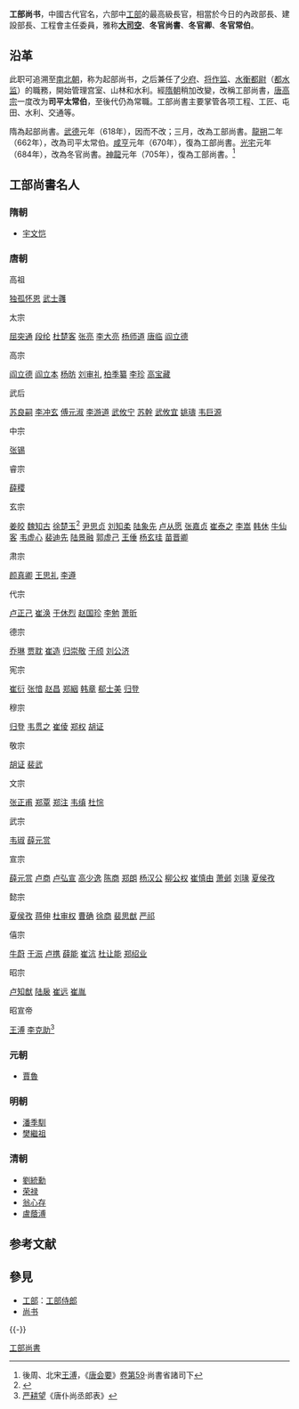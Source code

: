 '''工部尚书'''，中國古代官名，六部中[[工部|工部]]的最高級長官，相當於今日的內政部長、建設部長、工程會主任委員，雅称'''[[大司空|大司空]]'''、'''冬官尚書'''、'''冬官卿'''、'''冬官常伯'''。

==沿革==
此职可追溯至[[南北朝|南北朝]]，称为起部尚书，之后兼任了[[少府|少府]]、[[将作监|将作监]]、[[水衡都尉|水衡都尉]]（[[都水监|都水监]]）的職務，開始管理宫室、山林和水利。經[[隋朝|隋朝]]稍加改變，改稱工部尚書，[[唐高宗|唐高宗]]一度改为'''司平太常伯'''，至後代仍為常職。工部尚書主要掌管各项工程、工匠、屯田、水利、交通等。

隋為起部尚書。[[武德|武德]]元年（618年），因而不改；三月，改為工部尚書。[[龍朔|龍朔]]二年（662年），改為司平太常伯。[[咸亨|咸亨]]元年（670年），復為工部尚書。[[光宅|光宅]]元年（684年），改為冬官尚書。[[神龍_(年號)|神龍]]元年（705年），復為工部尚書。<ref>後周、北宋[[王溥_(宋朝)|王溥]]，《[[唐会要|唐会要]]》[[:s:唐會要/卷059|卷第59]]·尚書省諸司下</ref>

==工部尚書名人==
===隋朝===
* [[宇文恺|宇文恺]]
===唐朝===
;高祖
[[独孤怀恩|独孤怀恩]]
[[武士彠|武士彠]]
;太宗
[[屈突通|屈突通]]
[[段纶|段纶]]
[[杜楚客|杜楚客]]
[[张亮_(唐朝)|张亮]]
[[李大亮|李大亮]]
[[杨师道|杨师道]]
[[唐临|唐临]]
[[阎立德|阎立德]]
;高宗
[[阎立德|阎立德]]
[[阎立本|阎立本]]
[[杨昉|杨昉]]
[[刘审礼|刘审礼]]
[[柏季纂|柏季纂]]
[[李珍|李珍]]
[[高宝藏|高宝藏]]
;武后
[[苏良嗣|苏良嗣]]
[[李冲玄|李冲玄]]
[[傅元淑|傅元淑]]
[[李游道|李游道]]
[[武攸宁|武攸宁]]
[[苏幹|苏幹]]
[[武攸宜|武攸宜]]
[[姚璹|姚璹]]
[[韦巨源|韦巨源]]
;中宗
[[张锡|张锡]]
;睿宗
[[薛稷|薛稷]]
;玄宗
[[姜皎|姜皎]]
[[魏知古|魏知古]]
[[徐楚玉|徐楚玉]]<ref>{{cite web |title=湖廣通志 (四庫全書本)/卷073 |url=https://zh.wikisource.org/zh-hant/%E6%B9%96%E5%BB%A3%E9%80%9A%E5%BF%97_(%E5%9B%9B%E5%BA%AB%E5%85%A8%E6%9B%B8%E6%9C%AC)/%E5%8D%B7073 |access-date=2019-06-04 |archive-date=2020-12-05 |archive-url=https://web.archive.org/web/20201205033536/https://zh.wikisource.org/zh-hant/%E6%B9%96%E5%BB%A3%E9%80%9A%E5%BF%97_%28%E5%9B%9B%E5%BA%AB%E5%85%A8%E6%9B%B8%E6%9C%AC%29/%E5%8D%B7073 |dead-url=no }}</ref>
[[尹思贞|尹思贞]]
[[刘知柔|刘知柔]]
[[陆象先|陆象先]]
[[卢从愿|卢从愿]]
[[张嘉贞|张嘉贞]]
[[崔泰之|崔泰之]]
[[李嵩|李嵩]]
[[韩休|韩休]]
[[牛仙客|牛仙客]]
[[韦虚心|韦虚心]]
[[裴迪先|裴迪先]]
[[陆景融|陆景融]]
[[郭虚己|郭虚己]]
[[王倕|王倕]]
[[杨玄珪|杨玄珪]]
[[苗晋卿|苗晋卿]]
;肃宗
[[颜真卿|颜真卿]]
[[王思礼|王思礼]]
[[李遵|李遵]]
;代宗
[[卢正己|卢正己]]
[[崔涣|崔涣]]
[[于休烈|于休烈]]
[[赵国珍|赵国珍]]
[[李勉|李勉]]
[[萧昕|萧昕]]
;德宗
[[乔琳|乔琳]]
[[贾耽|贾耽]]
[[崔造|崔造]]
[[归崇敬|归崇敬]]
[[于颀|于颀]]
[[刘公济|刘公济]]
;宪宗
[[崔衍|崔衍]]
[[张愔|张愔]]
[[赵昌|赵昌]]
[[郑絪|郑絪]]
[[韩章|韩章]]
[[郗士美|郗士美]]
[[归登|归登]]
;穆宗
[[归登|归登]]
[[韦贯之|韦贯之]]
[[崔倰|崔倰]]
[[郑权|郑权]]
[[胡证|胡证]]
;敬宗
[[胡证|胡证]]
[[裴武|裴武]]
;文宗
[[张正甫|张正甫]]
[[郑覃|郑覃]]
[[郑注|郑注]]
[[韦缜|韦缜]]
[[杜悰|杜悰]]
;武宗
[[韦琡|韦琡]]
[[薛元赏|薛元赏]]
;宣宗
[[薛元赏|薛元赏]]
[[卢商|卢商]]
[[卢弘宣|卢弘宣]]
[[高少逸|高少逸]]
[[陈商|陈商]]
[[郑朗|郑朗]]
[[杨汉公|杨汉公]]
[[柳公权|柳公权]]
[[崔慎由|崔慎由]]
[[萧邺|萧邺]]
[[刘瑑|刘瑑]]
[[夏侯孜|夏侯孜]]
;懿宗
[[夏侯孜|夏侯孜]]
[[蒋伸|蒋伸]]
[[杜审权|杜审权]]
[[曹确|曹确]]
[[徐商|徐商]]
[[裴思猷|裴思猷]]
[[严祁|严祁]]
;僖宗
[[牛蔚|牛蔚]]
[[于浱|于浱]]
[[卢携|卢携]]
[[薛能|薛能]]
[[崔沆_(唐)|崔沆]]
[[杜让能|杜让能]]
[[郑绍业|郑绍业]]
;昭宗
[[卢知猷|卢知猷]]
[[陆扆|陆扆]]
[[崔远|崔远]]
[[崔胤|崔胤]]
;昭宣帝
[[王溥_(唐朝)|王溥]]
[[李克助|李克助]]<ref>[[严耕望|严耕望]]《唐仆尚丞郎表》</ref>

===元朝===
* [[賈魯|賈魯]]
===明朝===
{{main|明朝工部尚書}}
* [[潘季馴|潘季馴]]
* [[樊繼祖|樊繼祖]]

===清朝===
{{main|清朝工部尚书列表}}
* [[劉統勳|劉統勳]]
* [[荣禄|荣禄]]
* [[翁心存|翁心存]]
* [[盧蔭溥|盧蔭溥]]

== 参考文献 ==
{{Reflist}}

== 參見 ==
* [[工部|工部]]：[[工部侍郎|工部侍郎]]
* [[尚书_(官职)|尚书]]

{{-}}
{{六部}}
{{九卿}}

[[Category:工部尚書|]]
